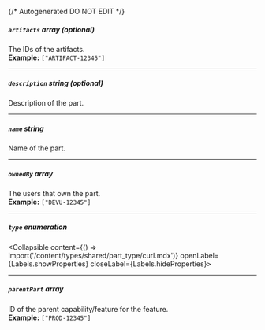 {/* Autogenerated DO NOT EDIT  */}

##### `artifacts` _array (optional)_
The IDs of the artifacts.
<br/>
**Example:** `["ARTIFACT-12345"]`

---
##### `description` _string (optional)_
Description of the part.

---
##### `name` _string_
Name of the part.

---
##### `ownedBy` _array_
The users that own the part.
<br/>
**Example:** `["DEVU-12345"]`

---
##### `type` _enumeration_
<Collapsible content={() => import('/content/types/shared/part_type/curl.mdx')} openLabel={Labels.showProperties} closeLabel={Labels.hideProperties}>
</Collapsible>

---
##### `parentPart` _array_
ID of the parent capability/feature for the feature.
<br/>
**Example:** `["PROD-12345"]`



